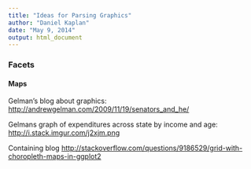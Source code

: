 ```yaml
---
title: "Ideas for Parsing Graphics"
author: "Daniel Kaplan"
date: "May 9, 2014"
output: html_document
---
```


### Facets

#### Maps

Gelman's blog about graphics: <http://andrewgelman.com/2009/11/19/senators_and_he/>

Gelmans graph of expenditures across state by income and age: <http://i.stack.imgur.com/j2xjm.png>

Containing blog <http://stackoverflow.com/questions/9186529/grid-with-choropleth-maps-in-ggplot2>